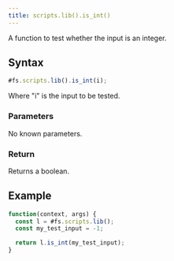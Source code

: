 ```yaml
---
title: scripts.lib().is_int()
---
```


A function to test whether the input is an integer.

## Syntax

```js
#fs.scripts.lib().is_int(i);
```

Where "i" is the input to be tested.

### Parameters

No known parameters.

### Return

Returns a boolean.

## Example

```js
function(context, args) {
  const l = #fs.scripts.lib();
  const my_test_input = -1;

  return l.is_int(my_test_input);
}
```
